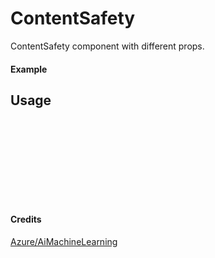 
<Meta of={ContentSafety} title="Azure/AiMachineLearning/ContentSafety" />

# ContentSafety

ContentSafety component with different props.

#### Example

<Canvas of={ContentSafety.Primary} />

## Usage

```ts
import { ContentSafety } from "yadl-ui";

const Example = () => {
  return (
      <ContentSafety />
  );
};

export default Example;
```

#### Credits
[Azure/AiMachineLearning](https://learn.microsoft.com/en-us/azure/architecture/icons/)
